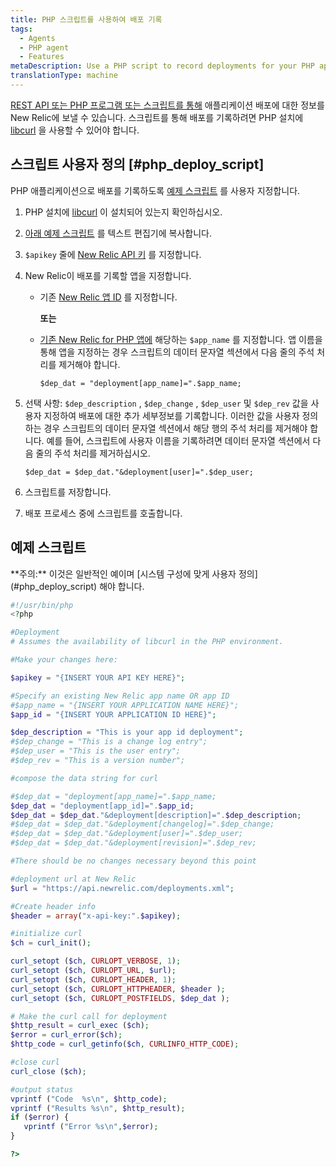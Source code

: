```yaml
---
title: PHP 스크립트를 사용하여 배포 기록
tags:
  - Agents
  - PHP agent
  - Features
metaDescription: Use a PHP script to record deployments for your PHP app.
translationType: machine
---
```


[REST API 또는 PHP 프로그램 또는 스크립트를 통해](/docs/apm/new-relic-apm/maintenance/recording-deployments) 애플리케이션 배포에 대한 정보를 New Relic에 보낼 수 있습니다. 스크립트를 통해 배포를 기록하려면 PHP 설치에 [libcurl](http://curl.haxx.se/libcurl/php/) 을 사용할 수 있어야 합니다.

## 스크립트 사용자 정의 [#php_deploy_script]

PHP 애플리케이션으로 배포를 기록하도록 [예제 스크립트](#example-script) 를 사용자 지정합니다.

1. PHP 설치에 [libcurl](http://curl.haxx.se/libcurl/php/) 이 설치되어 있는지 확인하십시오.

2. [아래 예제 스크립트](#example-script) 를 텍스트 편집기에 복사합니다.

3. `$apikey` 줄에 [New Relic API 키](/docs/apis/rest-api-v2/requirements/rest-api-key) 를 지정합니다.

4. New Relic이 배포를 기록할 앱을 지정합니다.

   * 기존 [New Relic 앱 ID](/docs/apm/apis/application-examples-v2/listing-your-app-id-metric-data-api-v2#view_single_app_id) 를 지정합니다.

     **또는**

   * [기존 New Relic for PHP 앱에](/docs/agents/php-agent/configuration/php-agent-newrelicini-settings#inivar-appname) 해당하는 `$app_name` 를 지정합니다. 앱 이름을 통해 앱을 지정하는 경우 스크립트의 데이터 문자열 섹션에서 다음 줄의 주석 처리를 제거해야 합니다.

     ```
     $dep_dat = "deployment[app_name]=".$app_name;
     ```

5. 선택 사항: `$dep_description` , `$dep_change` , `$dep_user` 및 `$dep_rev` 값을 사용자 지정하여 배포에 대한 추가 세부정보를 기록합니다. 이러한 값을 사용자 정의하는 경우 스크립트의 데이터 문자열 섹션에서 해당 행의 주석 처리를 제거해야 합니다. 예를 들어, 스크립트에 사용자 이름을 기록하려면 데이터 문자열 섹션에서 다음 줄의 주석 처리를 제거하십시오.

   ```
   $dep_dat = $dep_dat."&deployment[user]=".$dep_user;
   ```

6. 스크립트를 저장합니다.

7. 배포 프로세스 중에 스크립트를 호출합니다.

## 예제 스크립트

<Callout variant="caution">
  **주의:** 이것은 일반적인 예이며 [시스템 구성에 맞게 사용자 정의](#php_deploy_script) 해야 합니다.
</Callout>

```php
#!/usr/bin/php
<?php

#Deployment
# Assumes the availability of libcurl in the PHP environment.

#Make your changes here:

$apikey = "{INSERT YOUR API KEY HERE}";

#Specify an existing New Relic app name OR app ID
#$app_name = "{INSERT YOUR APPLICATION NAME HERE}";
$app_id = "{INSERT YOUR APPLICATION ID HERE}";

$dep_description = "This is your app id deployment";
#$dep_change = "This is a change log entry";
#$dep_user = "This is the user entry";
#$dep_rev = "This is a version number";

#compose the data string for curl

#$dep_dat = "deployment[app_name]=".$app_name;
$dep_dat = "deployment[app_id]=".$app_id;
$dep_dat = $dep_dat."&deployment[description]=".$dep_description;
#$dep_dat = $dep_dat."&deployment[changelog]=".$dep_change;
#$dep_dat = $dep_dat."&deployment[user]=".$dep_user;
#$dep_dat = $dep_dat."&deployment[revision]=".$dep_rev;

#There should be no changes necessary beyond this point

#deployment url at New Relic
$url = "https://api.newrelic.com/deployments.xml";

#Create header info
$header = array("x-api-key:".$apikey);

#initialize curl 
$ch = curl_init();

curl_setopt ($ch, CURLOPT_VERBOSE, 1);
curl_setopt ($ch, CURLOPT_URL, $url);
curl_setopt ($ch, CURLOPT_HEADER, 1);
curl_setopt ($ch, CURLOPT_HTTPHEADER, $header );
curl_setopt ($ch, CURLOPT_POSTFIELDS, $dep_dat );

# Make the curl call for deployment
$http_result = curl_exec ($ch);
$error = curl_error($ch);
$http_code = curl_getinfo($ch, CURLINFO_HTTP_CODE);

#close curl 
curl_close ($ch);

#output status 
vprintf ("Code  %s\n", $http_code);
vprintf ("Results %s\n", $http_result);
if ($error) {
   vprintf ("Error %s\n",$error);
}

?>
```